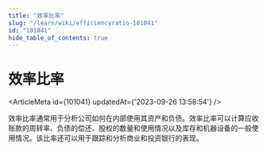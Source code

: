 ```yaml
---
title: "效率比率"
slug: "/learn/wiki/efficiencyratio-101041"
id: "101041"
hide_table_of_contents: true
---
```



# 效率比率

<ArticleMeta id={101041} updatedAt={'2023-09-26 13:58:54'} />
<div className='border-solid border-b border-t-0 my-4 border-[var(--ifm-color-gray-300)]' />

效率比率通常用于分析公司如何在内部使用其资产和负债。效率比率可以计算应收账款的周转率、负债的偿还、股权的数量和使用情况以及库存和机器设备的一般使用情况。该比率还可以用于跟踪和分析商业和投资银行的表现。
